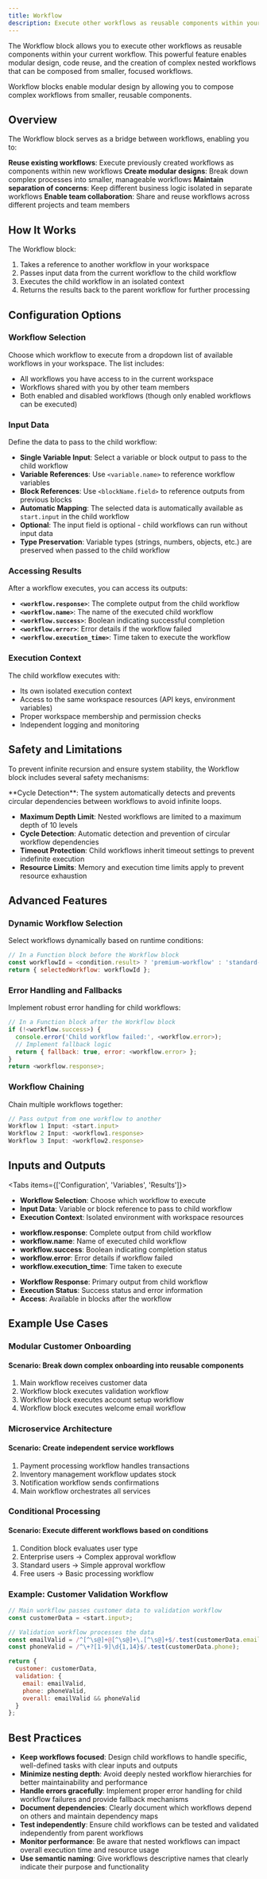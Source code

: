 ```yaml
---
title: Workflow
description: Execute other workflows as reusable components within your current workflow
---
```



The Workflow block allows you to execute other workflows as reusable components within your current workflow. This powerful feature enables modular design, code reuse, and the creation of complex nested workflows that can be composed from smaller, focused workflows.

<ThemeImage
  lightSrc="/static/light/workflow-light.png"
  darkSrc="/static/dark/workflow-dark.png"
  alt="Workflow Block"
  width={300}
  height={175}
/>

<Callout type="info">
  Workflow blocks enable modular design by allowing you to compose complex workflows from smaller, reusable components.
</Callout>

## Overview

The Workflow block serves as a bridge between workflows, enabling you to:

<Steps>
  <Step>
    <strong>Reuse existing workflows</strong>: Execute previously created workflows as components within new workflows
  </Step>
  <Step>
    <strong>Create modular designs</strong>: Break down complex processes into smaller, manageable workflows
  </Step>
  <Step>
    <strong>Maintain separation of concerns</strong>: Keep different business logic isolated in separate workflows
  </Step>
  <Step>
    <strong>Enable team collaboration</strong>: Share and reuse workflows across different projects and team members
  </Step>
</Steps>

## How It Works

The Workflow block:

1. Takes a reference to another workflow in your workspace
2. Passes input data from the current workflow to the child workflow
3. Executes the child workflow in an isolated context
4. Returns the results back to the parent workflow for further processing

## Configuration Options

### Workflow Selection

Choose which workflow to execute from a dropdown list of available workflows in your workspace. The list includes:

- All workflows you have access to in the current workspace
- Workflows shared with you by other team members
- Both enabled and disabled workflows (though only enabled workflows can be executed)

### Input Data

Define the data to pass to the child workflow:

- **Single Variable Input**: Select a variable or block output to pass to the child workflow
- **Variable References**: Use `<variable.name>` to reference workflow variables
- **Block References**: Use `<blockName.field>` to reference outputs from previous blocks
- **Automatic Mapping**: The selected data is automatically available as `start.input` in the child workflow
- **Optional**: The input field is optional - child workflows can run without input data
- **Type Preservation**: Variable types (strings, numbers, objects, etc.) are preserved when passed to the child workflow

### Accessing Results

After a workflow executes, you can access its outputs:

- **`<workflow.response>`**: The complete output from the child workflow
- **`<workflow.name>`**: The name of the executed child workflow
- **`<workflow.success>`**: Boolean indicating successful completion
- **`<workflow.error>`**: Error details if the workflow failed
- **`<workflow.execution_time>`**: Time taken to execute the workflow

### Execution Context

The child workflow executes with:

- Its own isolated execution context
- Access to the same workspace resources (API keys, environment variables)
- Proper workspace membership and permission checks
- Independent logging and monitoring

## Safety and Limitations

To prevent infinite recursion and ensure system stability, the Workflow block includes several safety mechanisms:

<Callout type="warning">
  **Cycle Detection**: The system automatically detects and prevents circular dependencies between workflows to avoid infinite loops.
</Callout>

- **Maximum Depth Limit**: Nested workflows are limited to a maximum depth of 10 levels
- **Cycle Detection**: Automatic detection and prevention of circular workflow dependencies
- **Timeout Protection**: Child workflows inherit timeout settings to prevent indefinite execution
- **Resource Limits**: Memory and execution time limits apply to prevent resource exhaustion

## Advanced Features

### Dynamic Workflow Selection

Select workflows dynamically based on runtime conditions:

```javascript
// In a Function block before the Workflow block
const workflowId = <condition.result> ? 'premium-workflow' : 'standard-workflow';
return { selectedWorkflow: workflowId };
```

### Error Handling and Fallbacks

Implement robust error handling for child workflows:

```javascript
// In a Function block after the Workflow block
if (!<workflow.success>) {
  console.error('Child workflow failed:', <workflow.error>);
  // Implement fallback logic
  return { fallback: true, error: <workflow.error> };
}
return <workflow.response>;
```

### Workflow Chaining

Chain multiple workflows together:

```javascript
// Pass output from one workflow to another
Workflow 1 Input: <start.input>
Workflow 2 Input: <workflow1.response>
Workflow 3 Input: <workflow2.response>
```

## Inputs and Outputs

<Tabs items={['Configuration', 'Variables', 'Results']}>
  <Tab>
    <ul className="list-disc space-y-2 pl-6">
      <li>
        <strong>Workflow Selection</strong>: Choose which workflow to execute
      </li>
      <li>
        <strong>Input Data</strong>: Variable or block reference to pass to child workflow
      </li>
      <li>
        <strong>Execution Context</strong>: Isolated environment with workspace resources
      </li>
    </ul>
  </Tab>
  <Tab>
    <ul className="list-disc space-y-2 pl-6">
      <li>
        <strong>workflow.response</strong>: Complete output from child workflow
      </li>
      <li>
        <strong>workflow.name</strong>: Name of executed child workflow
      </li>
      <li>
        <strong>workflow.success</strong>: Boolean indicating completion status
      </li>
      <li>
        <strong>workflow.error</strong>: Error details if workflow failed
      </li>
      <li>
        <strong>workflow.execution_time</strong>: Time taken to execute
      </li>
    </ul>
  </Tab>
  <Tab>
    <ul className="list-disc space-y-2 pl-6">
      <li>
        <strong>Workflow Response</strong>: Primary output from child workflow
      </li>
      <li>
        <strong>Execution Status</strong>: Success status and error information
      </li>
      <li>
        <strong>Access</strong>: Available in blocks after the workflow
      </li>
    </ul>
  </Tab>
</Tabs>

## Example Use Cases

### Modular Customer Onboarding

<div className="mb-4 rounded-md border p-4">
  <h4 className="font-medium">Scenario: Break down complex onboarding into reusable components</h4>
  <ol className="list-decimal pl-5 text-sm">
    <li>Main workflow receives customer data</li>
    <li>Workflow block executes validation workflow</li>
    <li>Workflow block executes account setup workflow</li>
    <li>Workflow block executes welcome email workflow</li>
  </ol>
</div>

### Microservice Architecture

<div className="mb-4 rounded-md border p-4">
  <h4 className="font-medium">Scenario: Create independent service workflows</h4>
  <ol className="list-decimal pl-5 text-sm">
    <li>Payment processing workflow handles transactions</li>
    <li>Inventory management workflow updates stock</li>
    <li>Notification workflow sends confirmations</li>
    <li>Main workflow orchestrates all services</li>
  </ol>
</div>

### Conditional Processing

<div className="mb-4 rounded-md border p-4">
  <h4 className="font-medium">Scenario: Execute different workflows based on conditions</h4>
  <ol className="list-decimal pl-5 text-sm">
    <li>Condition block evaluates user type</li>
    <li>Enterprise users → Complex approval workflow</li>
    <li>Standard users → Simple approval workflow</li>
    <li>Free users → Basic processing workflow</li>
  </ol>
</div>

### Example: Customer Validation Workflow

```javascript title="validation-workflow.js"
// Main workflow passes customer data to validation workflow
const customerData = <start.input>;

// Validation workflow processes the data
const emailValid = /^[^\s@]+@[^\s@]+\.[^\s@]+$/.test(customerData.email);
const phoneValid = /^\+?[1-9]\d{1,14}$/.test(customerData.phone);

return {
  customer: customerData,
  validation: {
    email: emailValid,
    phone: phoneValid,
    overall: emailValid && phoneValid
  }
};
```

## Best Practices

- **Keep workflows focused**: Design child workflows to handle specific, well-defined tasks with clear inputs and outputs
- **Minimize nesting depth**: Avoid deeply nested workflow hierarchies for better maintainability and performance
- **Handle errors gracefully**: Implement proper error handling for child workflow failures and provide fallback mechanisms
- **Document dependencies**: Clearly document which workflows depend on others and maintain dependency maps
- **Test independently**: Ensure child workflows can be tested and validated independently from parent workflows
- **Monitor performance**: Be aware that nested workflows can impact overall execution time and resource usage
- **Use semantic naming**: Give workflows descriptive names that clearly indicate their purpose and functionality 